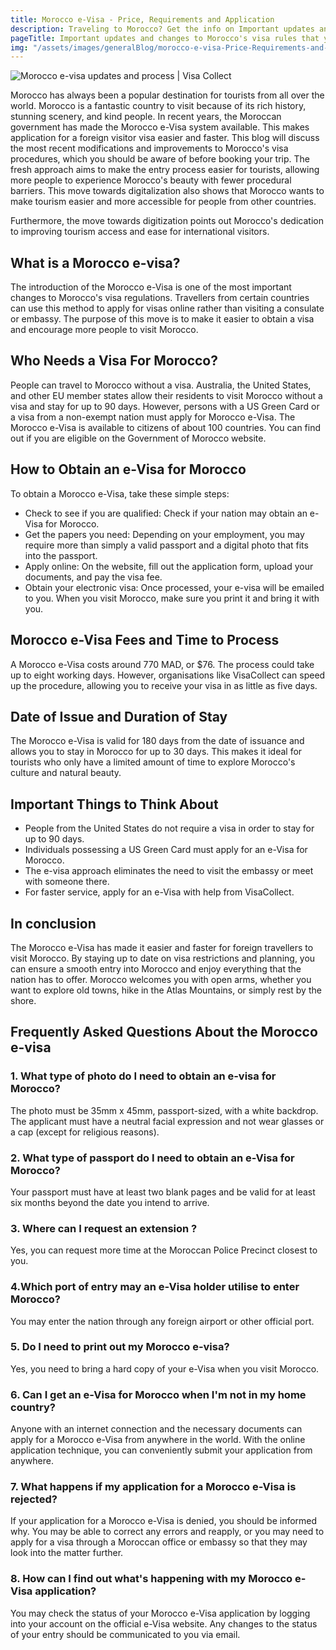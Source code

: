 ```yaml
---
title: Morocco e-Visa - Price, Requirements and Application
description: Traveling to Morocco? Get the info on Important updates and changes to Morocco's visa rules that you should be aware of.
pageTitle: Important updates and changes to Morocco's visa rules that you should be aware of.
img: "/assets/images/generalBlog/morocco-e-visa-Price-Requirements-and-application.webp.webp"
---
```


<BlogContentHero className="mt-0">
    <img
        src="/assets/images/generalBlog/morocco-e-visa-Price-Requirements-and-application.webp.webp"
        alt="Morocco e-visa updates and process | Visa Collect"
    />
</BlogContentHero>

Morocco has always been a popular destination for tourists from all over the world. Morocco is a fantastic country to visit because of its rich history, stunning scenery, and kind people. In recent years, the Moroccan government has made the Morocco e-Visa system available. This makes application for a foreign visitor visa easier and faster. This blog will discuss the most recent modifications and improvements to Morocco's visa procedures, which you should be aware of before booking your trip. The fresh approach aims to make the entry process easier for tourists, allowing more people to experience Morocco's beauty with fewer procedural barriers. This move towards digitalization also shows that Morocco wants to make tourism easier and more accessible for people from other countries.

Furthermore, the move towards digitization points out Morocco's dedication to improving tourism access and ease for international visitors.

## What is a Morocco e-visa?

The introduction of the Morocco e-Visa is one of the most important changes to Morocco's visa regulations. Travellers from certain countries can use this method to apply for visas online rather than visiting a consulate or embassy. The purpose of this move is to make it easier to obtain a visa and encourage more people to visit Morocco.

## Who Needs a Visa For Morocco?

People can travel to Morocco without a visa. Australia, the United States, and other EU member states allow their residents to visit Morocco without a visa and stay for up to 90 days. However, persons with a US Green Card or a visa from a non-exempt nation must <LinkText href="/ma" text="apply for Morocco e-Visa"/> apply for Morocco e-Visa. The Morocco e-Visa is available to citizens of about 100 countries. You can find out if you are eligible on the Government of Morocco website.

## How to Obtain an e-Visa for Morocco

To obtain a Morocco e-Visa, take these simple steps:

-   Check to see if you are qualified: Check if your nation may obtain an e-Visa for Morocco.
-   Get the papers you need: Depending on your employment, you may require more than simply a valid passport and a digital photo that fits into the passport.
-   Apply online: On the website, fill out the application form, upload your documents, and pay the visa fee.
-   Obtain your electronic visa: Once processed, your e-visa will be emailed to you. When you visit Morocco, make sure you print it and bring it with you.

## Morocco e-Visa Fees and Time to Process

A Morocco e-Visa costs around 770 MAD, or $76. The process could take up to eight working days. However, organisations like VisaCollect can speed up the procedure, allowing you to receive your visa in as little as five days.

## Date of Issue and Duration of Stay

The Morocco e-Visa is valid for 180 days from the date of issuance and allows you to stay in Morocco for up to 30 days. This makes it ideal for tourists who only have a limited amount of time to explore Morocco's culture and natural beauty.

## Important Things to Think About

-   People from the United States do not require a visa in order to stay for up to 90 days.
-   Individuals possessing a US Green Card must apply for an e-Visa for Morocco.
-   The e-visa approach eliminates the need to visit the embassy or meet with someone there.
-   For faster service, apply for an e-Visa with help from VisaCollect.

## In conclusion

The Morocco e-Visa has made it easier and faster for foreign travellers to visit Morocco. By staying up to date on visa restrictions and planning, you can ensure a smooth entry into Morocco and enjoy everything that the nation has to offer. Morocco welcomes you with open arms, whether you want to explore old towns, hike in the Atlas Mountains, or simply rest by the shore.

## Frequently Asked Questions About the Morocco e-visa

### 1. What type of photo do I need to obtain an e-visa for Morocco?

The photo must be 35mm x 45mm, passport-sized, with a white backdrop. The applicant must have a neutral facial expression and not wear glasses or a cap (except for religious reasons).

### 2. What type of passport do I need to obtain an e-Visa for Morocco?

Your passport must have at least two blank pages and be valid for at least six months beyond the date you intend to arrive.

### 3. Where can I request an extension ?

Yes, you can request more time at the Moroccan Police Precinct closest to you.

### 4.Which port of entry may an e-Visa holder utilise to enter Morocco?

You may enter the nation through any foreign airport or other official port.

### 5. Do I need to print out my Morocco e-visa?

Yes, you need to bring a hard copy of your e-Visa when you visit Morocco.

### 6. Can I get an e-Visa for Morocco when I'm not in my home country?

Anyone with an internet connection and the necessary documents can apply for a Morocco e-Visa from anywhere in the world. With the online application technique, you can conveniently submit your application from anywhere.

### 7. What happens if my application for a Morocco e-Visa is rejected?

If your application for a Morocco e-Visa is denied, you should be informed why. You may be able to correct any errors and reapply, or you may need to apply for a visa through a Moroccan office or embassy so that they may look into the matter further.

### 8. How can I find out what's happening with my Morocco e-Visa application?

You may check the status of your Morocco e-Visa application by logging into your account on the official e-Visa website. Any changes to the status of your entry should be communicated to you via email.
